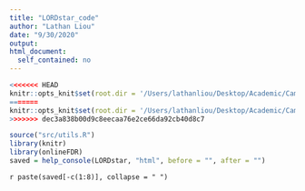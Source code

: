 ```yaml
---
title: "LORDstar_code"
author: "Lathan Liou"
date: "9/30/2020"
output: 
html_document:
  self_contained: no
---
```


```r
<<<<<<< HEAD
knitr::opts_knit$set(root.dir = '/Users/lathanliou/Desktop/Academic/Cambridge/BSU-job/onlineFDRShiny/src')
=======
knitr::opts_knit$set(root.dir = '/Users/lathanliou/Desktop/Academic/Cambridge/BSU-job/onlineFDRShiny/man')
>>>>>>> dec3a838b00d9c8eecaa76e2ce66da92cb40d8c7
```

```r
source("src/utils.R")
library(knitr)
library(onlineFDR)
saved = help_console(LORDstar, "html", before = "", after = "")
```
 
`r paste(saved[-c(1:8)], collapse = " ")`